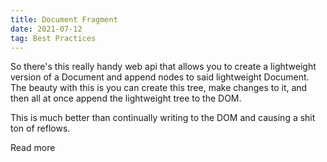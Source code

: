 ```yaml
---
title: Document Fragment
date: 2021-07-12
tag: Best Practices
---
```




So there's this really handy web api that allows you to create a lightweight version of a Document and append nodes to said lightweight Document. The beauty with this is you can create this tree, make changes to it, and then all at once
append the lightweight tree to the DOM. 

This is much better than continually writing to the DOM and causing a shit ton of reflows.

<TextLink href="https://developer.mozilla.org/en-US/docs/Web/API/DocumentFragment">Read more</TextLink>
